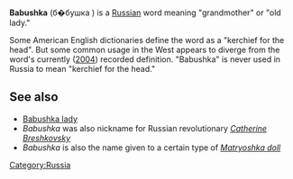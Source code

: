 
'''Babushka''' (&#1073;�&#1073;&#1091;&#1096;&#1082;&#1072; {{Audio|ru-babushka.ogg|listen}}) is a [[Russian language|Russian]] word meaning "grandmother" or "old lady."

Some American English dictionaries define the word as a "kerchief for the head".  But some common usage in the West appears to diverge from the word's currently ([[2004]]) recorded definition. "Babushka" is never used in Russia to mean "kerchief for the head."

==See also==
*[[Babushka lady]]
*''Babushka'' was also nickname for Russian revolutionary ''[[Catherine Breshkovsky]]''
*''Babushka'' is also the name given to a certain type of ''[[Matryoshka doll]]''

[[Category:Russia]]